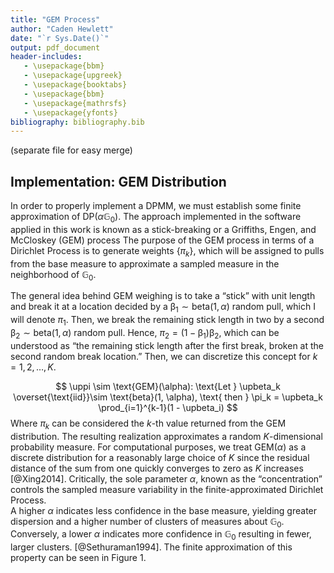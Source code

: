 ```yaml
---
title: "GEM Process"
author: "Caden Hewlett"
date: "`r Sys.Date()`"
output: pdf_document
header-includes:
   - \usepackage{bbm}
   - \usepackage{upgreek}
   - \usepackage{booktabs}
   - \usepackage{bbm}
   - \usepackage{mathrsfs}
   - \usepackage{yfonts}
bibliography: bibliography.bib
---
```

(separate file for easy merge)


## Implementation: GEM Distribution

<!-- https://courses.engr.illinois.edu/cs598jhm/sp2013/Slides/Lecture13.pdf -->
<!-- https://www.cs.cmu.edu/~epxing/Class/10708-14/scribe_notes/scribe_note_lecture20.pdf -->
In order to properly implement a DPMM, we must establish some finite approximation of $\text{DP}(\alpha \mathbb{G}_0)$. The approach implemented in the software applied in this work is known as a stick-breaking or a Griffiths, Engen, and McCloskey (GEM) process The purpose of the GEM process in terms of a Dirichlet Process is to generate weights $\{\pi_k\}$, which will be assigned to pulls from the base measure to approximate a sampled measure in the neighborhood of $\mathbb{G}_0$. 
<!-- We'll discuss this in more detail in the sections to follow.  -->

The general idea behind GEM weighing is to take a "stick" with unit length and break it at a location decided by a $\upbeta_1 \sim \text{beta}(1, \alpha)$ random pull, which I will denote $\pi_1$. Then, we break the remaining stick length in two by a second $\upbeta_2 \sim \text{beta}(1, \alpha)$ random pull. Hence, $\pi_2 = (1 - \upbeta_1)\upbeta_2$, which can be understood as "the remaining stick length after the first break, broken at the second random break location." Then, we can discretize this concept for $k = 1, 2, \dots, K$. 

$$
\uppi \sim \text{GEM}(\alpha): \text{Let } \upbeta_k \overset{\text{iid}}\sim \text{beta}(1, \alpha), \text{ then } \pi_k = \upbeta_k \prod_{i=1}^{k-1}(1 - \upbeta_i)
$$
Where $\pi_k$ can be considered the $k$-th value returned from the GEM distribution. The resulting realization approximates a random $K$-dimensional probability measure. For computational purposes, we treat $\text{GEM}(\alpha)$ as a discrete distribution for a reasonably large choice of $K$ since the residual distance of the sum from one quickly converges to zero as $K$ increases [@Xing2014]. Critically, the sole parameter $\alpha$, known as the "concentration" controls the sampled measure variability in the finite-approximated Dirichlet Process.  
<!-- the below is more sensible for the discussion of DPs in the review -->
A higher $\alpha$ indicates less confidence in the base measure, yielding greater dispersion and a higher number of clusters of measures about $\mathbb{G}_0$. Conversely, a lower $\alpha$ indicates more confidence in $\mathbb{G}_0$ resulting in fewer, larger clusters. [@Sethuraman1994]. The finite approximation of this property can be seen in Figure 1. 
